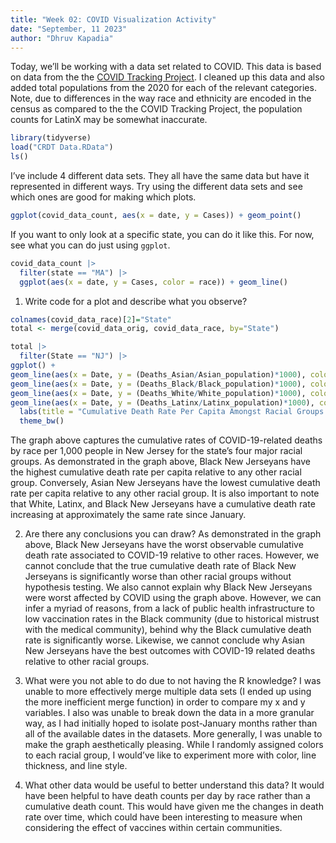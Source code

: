 ```yaml
---
title: "Week 02: COVID Visualization Activity"
date: "September, 11 2023"
author: "Dhruv Kapadia"
---
```


Today, we'll be working with a data set related to COVID.
This data is based on data from the the [COVID Tracking Project](https://covidtracking.com/).
I cleaned up this data and also added total populations from the 2020 for each of the relevant categories.
Note, due to differences in the way race and ethnicity are encoded in the census as compared to the the COVID Tracking Project, the population counts for LatinX may be somewhat inaccurate.

```r
library(tidyverse)
load("CRDT Data.RData")
ls()
```

I've include 4 different data sets.
They all have the same data but have it represented in different ways.
Try using the different data sets and see which ones are good for making which plots.

```r
ggplot(covid_data_count, aes(x = date, y = Cases)) + geom_point()
```

If you want to only look at a specific state, you can do it like this.
For now, see what you can do just using `ggplot`.

```r
covid_data_count |> 
  filter(state == "MA") |> 
  ggplot(aes(x = date, y = Cases, color = race)) + geom_line()
```

1. Write code for a plot and describe what you observe?
```r
colnames(covid_data_race)[2]="State"
total <- merge(covid_data_orig, covid_data_race, by="State")

total |> 
  filter(State == "NJ") |> 
ggplot() +
geom_line(aes(x = Date, y = (Deaths_Asian/Asian_population)*1000), color = "blue") +
geom_line(aes(x = Date, y = (Deaths_Black/Black_population)*1000), color = "purple") +
geom_line(aes(x = Date, y = (Deaths_White/White_population)*1000), color = "red") +
geom_line(aes(x = Date, y = (Deaths_Latinx/Latinx_population)*1000), color = "orange") + 
  labs(title = "Cumulative Death Rate Per Capita Amongst Racial Groups in New Jersey", y = "Cumulative Death Rate per 1,000 People") + 
  theme_bw()
```
The graph above captures the cumulative rates of COVID-19-related deaths by race per 1,000 people in 
New Jersey for the state's four major racial groups. As demonstrated in the graph above, Black New 
Jerseyans have the highest cumulative death rate per capita relative to any other racial group. 
Conversely, Asian New Jerseyans have the lowest cumulative death rate per capita relative to any other
racial group. It is also important to note that White, Latinx, and Black New Jerseyans have a 
cumulative death rate increasing at approximately the same rate since January. 

2. Are there any conclusions you can draw?
As demonstrated in the graph above, Black New Jerseyans have the worst observable cumulative death 
rate associated to COVID-19 relative to other races. However, we cannot conclude that the true 
cumulative death rate of Black New Jerseyans is significantly worse than other racial groups without 
hypothesis testing. We also cannot explain why Black New Jerseyans were worst affected by COVID using 
the graph above. However, we can infer a myriad of reasons, from a lack of public health 
infrastructure to low vaccination rates in the Black community (due to historical mistrust with the 
medical community), behind why the Black cumulative death rate is significantly worse. Likewise, we 
cannot conclude why Asian New Jerseyans have the best outcomes with COVID-19 related deaths relative 
to other racial groups.

3. What were you not able to do due to not having the R knowledge?
I was unable to more effectively merge multiple data sets (I ended up using the more inefficient merge
function) in order to compare my x and y variables. I also was unable to break down the data in a more
granular way, as I had initially hoped to isolate post-January months rather than all of the available
dates in the datasets. More generally, I was unable to make the graph aesthetically pleasing. While I
randomly assigned colors to each racial group, I would've like to experiment more with color, line
thickness, and line style.

4. What other data would be useful to better understand this data?
It would have been helpful to have death counts per day by race rather than a cumulative death count.
This would have given me the changes in death rate over time, which could have been interesting to
measure when considering the effect of vaccines within certain communities.
